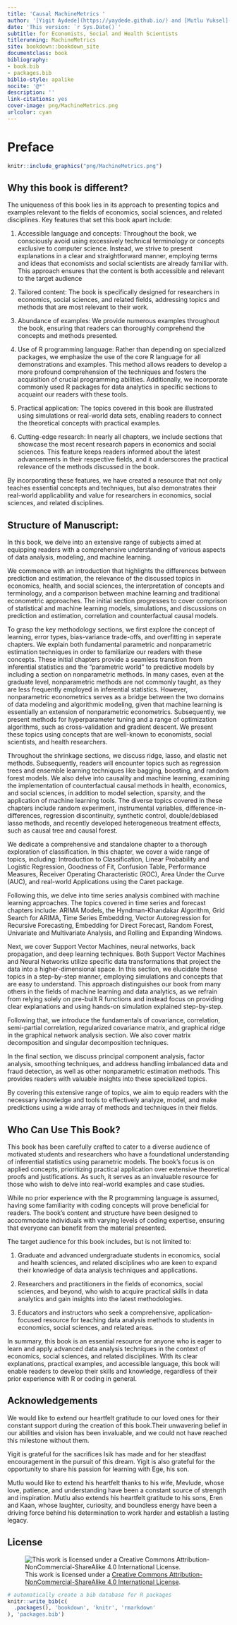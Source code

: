 ```yaml
--- 
title: 'Causal MachineMetrics '
author: '[Yigit Aydede](https://yaydede.github.io/) and [Mutlu Yuksel](https://www.mutluyuksel.com/)'
date: 'This version: `r Sys.Date()`'
subtitle: for Economists, Social and Health Scientists
titlerunning: MachineMetrics
site: bookdown::bookdown_site
documentclass: book
bibliography:
- book.bib
- packages.bib
biblio-style: apalike
nocite: '@*'
description: ''
link-citations: yes
cover-image: png/MachineMetrics.png
urlcolor: cyan
---
```


# Preface {.unnumbered}

```r
knitr::include_graphics("png/MachineMetrics.png")
```

## Why this book is different? {.unnumbered}

The uniqueness of this book lies in its approach to presenting topics and examples relevant to the fields of economics, social sciences, and related disciplines. Key features that set this book apart include:

1. Accessible language and concepts: Throughout the book, we consciously avoid using excessively technical terminology or concepts exclusive to computer science. Instead, we strive to present explanations in a clear and straightforward manner, employing terms and ideas that economists and social scientists are already familiar with. This approach ensures that the content is both accessible and relevant to the target audience

2. Tailored content: The book is specifically designed for researchers in economics, social sciences, and related fields, addressing topics and methods that are most relevant to their work.

3. Abundance of examples: We provide numerous examples throughout the book, ensuring that readers can thoroughly comprehend the concepts and methods presented.

4. Use of R programming language: Rather than depending on specialized packages, we emphasize the use of the core R language for all demonstrations and examples. This method allows readers to develop a more profound comprehension of the techniques and fosters the acquisition of crucial programming abilities. Additionally, we incorporate commonly used R packages for data analytics in specific sections to acquaint our readers with these tools.

5. Practical application: The topics covered in this book are illustrated using simulations or real-world data sets, enabling readers to connect the theoretical concepts with practical examples.

6. Cutting-edge research: In nearly all chapters, we include sections that showcase the most recent research papers in economics and social sciences. This feature keeps readers informed about the latest advancements in their respective fields, and it underscores the practical relevance of the methods discussed in the book.

By incorporating these features, we have created a resource that not only teaches essential concepts and techniques, but also demonstrates their real-world applicability and value for researchers in economics, social sciences, and related disciplines.

## Structure of Manuscript: {.unnumbered}
 
In this book, we delve into an extensive range of subjects aimed at equipping readers with a comprehensive understanding of various aspects of data analysis, modeling, and machine learning.

We commence with an introduction that highlights the differences between prediction and estimation, the relevance of the discussed topics in economics, health, and social sciences, the interpretation of concepts and terminology, and a comparison between machine learning and traditional econometric approaches. The initial section progresses to cover comprison of statistical and machine learning models, simulations, and discussions on prediction and estimation, correlation and counterfactual causal models.

To grasp the key methodology sections, we first explore the concept of learning, error types, bias-variance trade-offs, and overfitting in seperate chapters. We explain both fundamental parametric and nonparametric estimation techniques in order to familiarize our readers with these concepts. These initial chapters provide a seamless transition from inferential statistics and the "parametric world" to predictive models by including a section on nonparametric methods. In many cases, even at the graduate level, nonparametric methods are not commonly taught, as they are less frequently employed in inferential statistics. However, nonparametric econometrics serves as a bridge between the two domains of data modeling and algorithmic modeling, given that machine learning is essentially an extension of nonparametric econometrics. Subsequently, we present methods for hyperparameter tuning and a range of optimization algorithms, such as cross-validation and gradient descent. We present these topics using concepts that are well-known to economists, social scientists, and health researchers. 

Throughout the shrinkage sections, we discuss ridge, lasso, and elastic net methods. Subsequently, readers will encounter topics such as regression trees and ensemble learning techniques like bagging, boosting, and random forest models. We also delve into causality and machine learning, examining the implementation of counterfactual causal methods in health, economics, and social sciences, in addition to model selection, sparsity, and the application of machine learning tools. The diverse topics covered in these chapters include random experiment, instrumental variables, difference-in-differences, regression discontinuity, synthetic control, double/debiased lasso methods, and recently developed heterogeneous treatment effects, such as causal tree and causal forest.

We dedicate a comprehensive and standalone chapter to a thorough exploration of classification. In this chapter, we cover a wide range of topics, including: Introduction to Classification, Linear Probability and Logistic Regression, Goodness of Fit, Confusion Table, Performance Measures, Receiver Operating Characteristic (ROC), Area Under the Curve (AUC), and real-world Applications using the Caret package.

Following this, we delve into time series analysis combined with machine learning approaches. The topics covered in time series and forecast chapters include: ARIMA Models, the Hyndman-Khandakar Algorithm, Grid Search for ARIMA, Time Series Embedding, Vector Autoregression for Recursive Forecasting, Embedding for Direct Forecast, Random Forest, Univariate and Multivariate Analysis, and Rolling and Expanding Windows.

Next, we cover Support Vector Machines, neural networks, back propagation, and deep learning techniques. Both Support Vector Machines and Neural Networks utilize specific data transformations that project the data into a higher-dimensional space. In this section, we elucidate these topics in a step-by-step manner, employing simulations and concepts that are easy to understand. This approach distinguishes our book from many others in the fields of machine learning and data analytics, as we refrain from relying solely on pre-built R functions and instead focus on providing clear explanations and using hands-on simulation explained step-by-step.

Following that, we introduce the fundamentals of covariance, correlation, semi-partial correlation, regularized covariance matrix, and graphical ridge in the graphical network analysis section. We also cover matrix decomposition and singular decomposition techniques.

In the final section, we discuss principal component analysis, factor analysis, smoothing techniques, and address handling imbalanced data and fraud detection, as well as other nonparametric estimation methods. This provides readers with valuable insights into these specialized topics.

By covering this extensive range of topics, we aim to equip readers with the necessary knowledge and tools to effectively analyze, model, and make predictions using a wide array of methods and techniques in their fields. 
  
## Who Can Use This Book? {.unnumbered}

This book has been carefully crafted to cater to a diverse audience of motivated students and researchers who have a foundational understanding of inferential statistics using parametric models. The book's focus is on applied concepts, prioritizing practical application over extensive theoretical proofs and justifications. As such, it serves as an invaluable resource for those who wish to delve into real-world examples and case studies.

While no prior experience with the R programming language is assumed, having some familiarity with coding concepts will prove beneficial for readers. The book's content and structure have been designed to accommodate individuals with varying levels of coding expertise, ensuring that everyone can benefit from the material presented.

The target audience for this book includes, but is not limited to:

1. Graduate and advanced undergraduate students in economics, social and health sciences, and related disciplines who are keen to expand their knowledge of data analysis techniques and applications.

2. Researchers and practitioners in the fields of economics, social sciences, and beyond, who wish to acquire practical skills in data analytics and gain insights into the latest methodologies.

3. Educators and instructors who seek a comprehensive, application-focused resource for teaching data analysis methods to students in economics, social sciences, and related areas.

In summary, this book is an essential resource for anyone who is eager to learn and apply advanced data analysis techniques in the context of economics, social sciences, and related disciplines. With its clear explanations, practical examples, and accessible language, this book will enable readers to develop their skills and knowledge, regardless of their prior experience with R or coding in general.

## Acknowledgements {.unnumbered}

We would like to extend our heartfelt gratitude to our loved ones for their constant support during the creation of this book.Their unwavering belief in our abilities and vision has been invaluable, and we could not have reached this milestone without them.

Yigit is grateful for the sacrifices Isik has made and for her steadfast encouragement in the pursuit of this dream. Yigit is also grateful for the opportunity to share his passion for learning with Ege, his son.

Mutlu would like to extend his heartfelt thanks to his wife, Mevlude, whose love, patience, and understanding have been a constant source of strength and inspiration. Mutlu also extends his heartfelt gratitude to his sons, Eren and Kaan, whose laughter, curiosity, and boundless energy have been a driving force behind his determination to work harder and establish a lasting legacy.
 

## License {.unnumbered}

![This work is licensed under a [Creative Commons Attribution-NonCommercial-ShareAlike 4.0 International License](http://creativecommons.org/licenses/by-nc-sa/4.0/).](png/cc.png)

```r
# automatically create a bib database for R packages
knitr::write_bib(c(
  .packages(), 'bookdown', 'knitr', 'rmarkdown'
), 'packages.bib')
```

